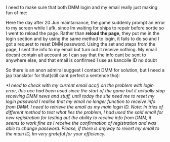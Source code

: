 I need to make sure that both DMM login and my email really just making fun of me:

Here the day after 20 Jun maintainance, the game suddenly prompt an error to my screen while I afk, since Im waiting for ships to repair before sortie so I went to reload the page. Rather than '''reload the page''', they put me in the login section and by using the same method to login, it fails to do so and I got a request to reset DMM password. Using the set and steps from the page, I sent the info to my email but turn out it receive nothing. My email doesnt contain alt account so I can say that the info cant be sent to anywhere else, and that email is confirmed I use as kancolle ID no doubt

So there is an anon admiral suggest I contact DMM for solution, but I need a jap translator for that(still cant perfect a sentence tho):

''*I need to check with my current email acc() on the problem with login error, this acc had been used since the start of the game but it actually stop receiving DMM news and stuff, until today the site need me to reset my login password I realise that my email no longer function to receive info from DMM. I need to retrieve the email as my main login ID. Note: In tries of different method to test what lies the problem, I had used the said email for new registration for testing out the ability to receive info from DMM, it seems to work fine as I receive the confirmation of registration and was able to change password. Please, if there is anyway to revert my email to the main ID, Im very grateful for your efficiency.''<ac_metadata title="Login problem..HELP!"> </ac_metadata>